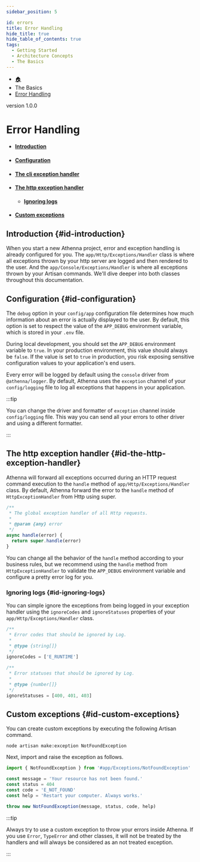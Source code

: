 ```yaml
---
sidebar_position: 5

id: errors
title: Error Handling
hide_title: true
hide_table_of_contents: true
tags:
  - Getting Started
  - Architecture Concepts
  - The Basics
---
```


<nav aria-label="breadcrumbs">
  <ul class="breadcrumbs">
    <li class="breadcrumbs__item">
      <a class="breadcrumbs__link" href="/">
        🏠
      </a>
    </li>
    <li class="breadcrumbs__item">
      <a class="breadcrumbs__link">The Basics</a>
    </li>
    <li class="breadcrumbs__item">
      <a class="breadcrumbs__link" href="/docs/the-basics/errors">
        Error Handling
      </a>
    </li>
  </ul>
</nav>

<span class="badge badge--secondary margin-top-bot">version 1.0.0</span>

# Error Handling

- #### [Introduction](#id-introduction)
- #### [Configuration](#id-configuration)
- #### [The cli exception handler](#id-the-cli-exception-handler)
- #### [The http exception handler](#id-the-http-exception-handler)
  - #### [Ignoring logs](#id-ignoring-logs)
- #### [Custom exceptions](#id-custom-exceptions)

## Introduction {#id-introduction}

When you start a new Athenna project, error and exception handling is already
configured for you. The `app/Http/Exceptions/Handler` class is where all exceptions
thrown by your http server are logged and then rendered to the user. And the
`app/Console/Exceptions/Handler` is where all exceptions thrown by your Artisan commands.
We'll dive deeper into both classes throughout this documentation.

## Configuration {#id-configuration}

The `debug` option in your `config/app` configuration file determines how much
information about an error is actually displayed to the user. By default, this
option is set to respect the value of the `APP_DEBUG` environment variable, which
is stored in your `.env` file.

During local development, you should set the `APP_DEBUG` environment variable
to `true`. In your production environment, this value should always be `false`.
If the value is set to `true` in production, you risk exposing sensitive
configuration values to your application's end users.

Every error will be logged by default using the `console` driver from `@athenna/logger`.
By default, Athenna uses the `exception` channel of your `config/logging` file to log all
exceptions that happens in your application.

:::tip

You can change the driver and formatter of `exception` channel inside `config/logging`
file. This way you can send all your errors to other driver and using a different formatter.

:::

## The http exception handler {#id-the-http-exception-handler}

Athenna will forward all exceptions occurred during an HTTP request command execution
to the `handle` method of `app/Http/Exceptions/Handler` class. By default,
Athenna forward the error to the `handle` method of `HttpExceptionHandler` from Http
using super.

```javascript
/**
 * The global exception handler of all Http requests.
 *
 * @param {any} error
 */
async handle(error) {
  return super.handle(error)
}
```

You can change all the behavior of the `handle` method according to your business rules,
but we recommend using the `handle` method from `HttpExceptionHandler` to validate the
`APP_DEBUG` environment variable and configure a pretty error log for you.

### Ignoring logs {#id-ignoring-logs}

You can simple ignore the exceptions from being logged in your exception handler
using the `ignoreCodes` and `ignoreStatuses` properties of your `app/Http/Exceptions/Handler`
class.

```javascript
/**
 * Error codes that should be ignored by Log.
 *
 * @type {string[]}
 */
ignoreCodes = ['E_RUNTIME']

/**
 * Error statuses that should be ignored by Log.
 *
 * @type {number[]}
 */
ignoreStatuses = [400, 401, 403]
```

## Custom exceptions {#id-custom-exceptions}

You can create custom exceptions by executing the following Artisan command.

```shell
node artisan make:exception NotFoundException
```

Next, import and raise the exception as follows.

```javascript
import { NotFoundException } from '#app/Exceptions/NotFoundException'

const message = 'Your resource has not been found.'
const status = 404
const code = 'E_NOT_FOUND'
const help = 'Restart your computer. Always works.'

throw new NotFoundException(message, status, code, help)
```

:::tip

Always try to use a custom exception to throw your errors inside Athenna. If you use
`Error`, `TypeError` and other classes, it will not be treated by the handlers and will always
be considered as an not treated exception.

:::
